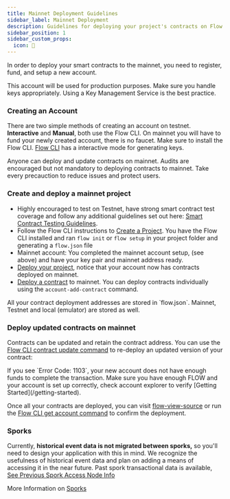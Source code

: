```yaml
---
title: Mainnet Deployment Guidelines
sidebar_label: Mainnet Deployment
description: Guidelines for deploying your project's contracts on Flow Mainnet
sidebar_position: 1
sidebar_custom_props:
  icon: 🥇  
---
```


In order to deploy your smart contracts to the mainnet, you need to register, fund, and setup a new account.

<Callout type="info">
This account will be used for production purposes. Make sure you handle keys appropriately. Using a Key Management Service is the best practice. 
</Callout>

### Creating an Account

There are two simple methods of creating an account on testnet. **Interactive** and **Manual**, both use the Flow CLI. On mainnet you will have to fund your newly created account, there is no faucet.
Make sure to install the Flow CLI. [Flow CLI](../../tools/flow-cli/accounts/create-accounts) has a interactive mode for generating keys.

<Callout type="success">
Anyone can deploy and update contracts on mainnet. Audits are encouraged but not mandatory to deploying contracts to mainnet. Take every precauction to reduce issues and protect users. 
</Callout>

### Create and deploy a mainnet project

- Highly encouraged to test on Testnet, have strong smart contract test coverage and follow any additional guidelines set out here: [Smart Contract Testing Guidelines](./contract-testing). 
- Follow the Flow CLI instructions to [Create a Project](../../tools/flow-cli). You have the Flow CLI installed and ran `flow init` or `flow setup` in your project folder and generating a `flow.json` file
- Mainnet account: You completed the mainnet account setup, (see above) and have your key pair and mainnet address ready.
- [Deploy your project](../../tools/flow-cli/deployment/deploy-project-contracts.md), notice that your account now has contracts deployed on mainnet.
- [Deploy a contract](../../tools/flow-cli/accounts/account-add-contract.md) to mainnet. You can deploy contracts individually using the `account-add-contract` command.

<Callout type="info">
All your contract deployment addresses are stored in `flow.json`. Mainnet, Testnet and local (emulator) are stored as well.
</Callout>

### Deploy updated contracts on mainnet

Contracts can be updated and retain the contract address. You can use the [Flow CLI contract update command](../../tools/flow-cli/accounts/account-update-contract.md) to re-deploy an updated version of your contract:

<Callout type="warning">
If you see `Error Code: 1103`, your new account does not have enough funds to complete the transaction. Make sure you have enough FLOW and your account is set up correctly, check account explorer to verify [Getting Started](/getting-started).
</Callout>

Once all your contracts are deployed, you can visit [flow-view-source](https://flow-view-source.com/) or run the [Flow CLI get account command](../../tools/flow-cli/accounts/get-accounts.md) to confirm the deployment.

### Sporks

Currently, **historical event data is not migrated between sporks,** so you'll need to design your application with this in mind. We recognize the usefulness of historical event data and plan on adding a means of accessing it in the near future. Past spork transactional data is available, [See Previous Spork Access Node Info](../../node-ops/node-operation/past-sporks)

More Information on [Sporks](../../node-ops/node-operation/spork)